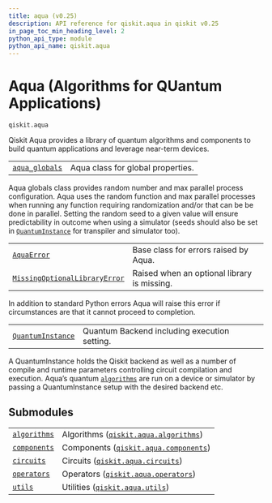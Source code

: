 ```yaml
---
title: aqua (v0.25)
description: API reference for qiskit.aqua in qiskit v0.25
in_page_toc_min_heading_level: 2
python_api_type: module
python_api_name: qiskit.aqua
---
```


<span id="module-qiskit.aqua" />

<span id="qiskit-aqua" />

<span id="aqua-algorithms-for-quantum-applications-qiskit-aqua" />

# Aqua (Algorithms for QUantum Applications)

`qiskit.aqua`

Qiskit Aqua provides a library of quantum algorithms and components to build quantum applications and leverage near-term devices.

|                                                                       |                                   |
| --------------------------------------------------------------------- | --------------------------------- |
| [`aqua_globals`](qiskit.aqua.aqua_globals "qiskit.aqua.aqua_globals") | Aqua class for global properties. |

Aqua globals class provides random number and max parallel process configuration. Aqua uses the random function and max parallel processes when running any function requiring randomization and/or that can be be done in parallel. Setting the random seed to a given value will ensure predictability in outcome when using a simulator (seeds should also be set in [`QuantumInstance`](qiskit.aqua.QuantumInstance "qiskit.aqua.QuantumInstance") for transpiler and simulator too).

|                                                                                                                    |                                             |
| ------------------------------------------------------------------------------------------------------------------ | ------------------------------------------- |
| [`AquaError`](qiskit.aqua.AquaError "qiskit.aqua.AquaError")                                                       | Base class for errors raised by Aqua.       |
| [`MissingOptionalLibraryError`](qiskit.aqua.MissingOptionalLibraryError "qiskit.aqua.MissingOptionalLibraryError") | Raised when an optional library is missing. |

In addition to standard Python errors Aqua will raise this error if circumstances are that it cannot proceed to completion.

|                                                                                |                                              |
| ------------------------------------------------------------------------------ | -------------------------------------------- |
| [`QuantumInstance`](qiskit.aqua.QuantumInstance "qiskit.aqua.QuantumInstance") | Quantum Backend including execution setting. |

A QuantumInstance holds the Qiskit backend as well as a number of compile and runtime parameters controlling circuit compilation and execution. Aqua’s quantum [`algorithms`](qiskit.aqua.algorithms#module-qiskit.aqua.algorithms "qiskit.aqua.algorithms") are run on a device or simulator by passing a QuantumInstance setup with the desired backend etc.

## Submodules

|                                                                                               |                                                                                                                        |
| --------------------------------------------------------------------------------------------- | ---------------------------------------------------------------------------------------------------------------------- |
| [`algorithms`](qiskit.aqua.algorithms#module-qiskit.aqua.algorithms "qiskit.aqua.algorithms") | Algorithms ([`qiskit.aqua.algorithms`](qiskit.aqua.algorithms#module-qiskit.aqua.algorithms "qiskit.aqua.algorithms")) |
| [`components`](qiskit.aqua.components#module-qiskit.aqua.components "qiskit.aqua.components") | Components ([`qiskit.aqua.components`](qiskit.aqua.components#module-qiskit.aqua.components "qiskit.aqua.components")) |
| [`circuits`](qiskit.aqua.circuits#module-qiskit.aqua.circuits "qiskit.aqua.circuits")         | Circuits ([`qiskit.aqua.circuits`](qiskit.aqua.circuits#module-qiskit.aqua.circuits "qiskit.aqua.circuits"))           |
| [`operators`](qiskit.aqua.operators#module-qiskit.aqua.operators "qiskit.aqua.operators")     | Operators ([`qiskit.aqua.operators`](qiskit.aqua.operators#module-qiskit.aqua.operators "qiskit.aqua.operators"))      |
| [`utils`](qiskit.aqua.utils#module-qiskit.aqua.utils "qiskit.aqua.utils")                     | Utilities ([`qiskit.aqua.utils`](qiskit.aqua.utils#module-qiskit.aqua.utils "qiskit.aqua.utils"))                      |

